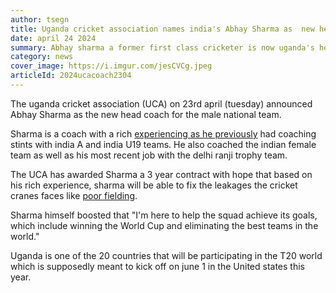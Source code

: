 ```yaml
---
author: tsegn
title: Uganda cricket association names india's Abhay Sharma as  new head coach
date: april 24 2024
summary: Abhay sharma a former first class cricketer is now uganda's head coach in preparation for the forth coming T20 world cup competition
category: news
cover_image: https://i.imgur.com/jesCVCg.jpeg
articleId: 2024ucacoach2304
---
```


The uganda cricket association (UCA) on 23rd april (tuesday) announced Abhay Sharma as the new head coach for the male national team.

Sharma is a coach with a rich [experiencing as he previously](https://sportstar.thehindu.com/cricket/international/t20-world-cup-2024-uganda-names-abhay-sharma-as-coach/article68100678.ece) had coaching stints with india A and india U19 teams. He also coached the indian female team as well as his most recent job with the delhi ranji trophy team.

The UCA has awarded Sharma a 3 year contract with hope that based on his rich experience, sharma will be able to fix the leakages the cricket cranes faces like [poor fielding](https://chimpreports.com/abhay-sharma-named-new-cricket-cranes-coach/).

Sharma himself boosted that "I'm here to help the squad achieve its goals, which include winning the World Cup and eliminating the best teams in the world."

Uganda is one of the 20 countries that will be participating in the T20 world which is supposedly meant to kick off on june 1 in the United states this year.

<TweetComponent id="1782744728703807755" />
